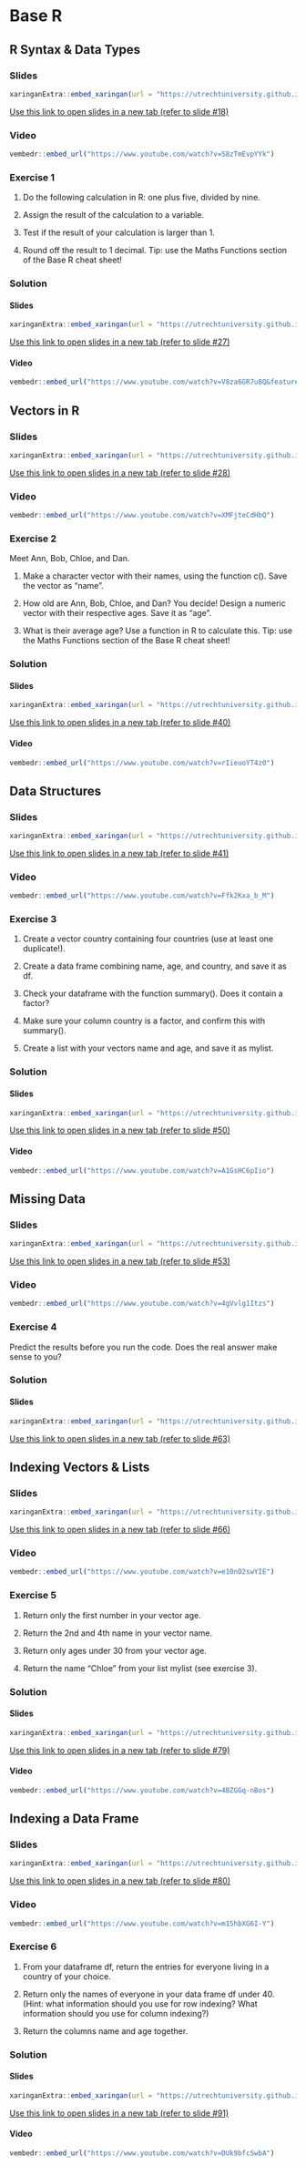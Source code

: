 # Base R

## R Syntax & Data Types

### Slides

```r
xaringanExtra::embed_xaringan(url = "https://utrechtuniversity.github.io/workshop-introduction-to-R-and-data/slides/slides_introduction.html#18", ratio = "4:3")
```

[Use this link to open slides in a new tab (refer to slide #18)](https://utrechtuniversity.github.io/workshop-introduction-to-R-and-data/slides/slides_introduction.html#18)

### Video

```r
vembedr::embed_url("https://www.youtube.com/watch?v=S8zTmEvpYYk")
```

### Exercise 1

1. Do the following calculation in R: one plus five, divided by nine.

2. Assign the result of the calculation to a variable.

3. Test if the result of your calculation is larger than 1.

4. Round off the result to 1 decimal. Tip: use the Maths Functions section of the Base R cheat sheet!

### Solution

#### Slides {-}

```r
xaringanExtra::embed_xaringan(url = "https://utrechtuniversity.github.io/workshop-introduction-to-R-and-data/slides/slides_introduction.html#27", ratio = "4:3")
```

[Use this link to open slides in a new tab (refer to slide #27)](https://utrechtuniversity.github.io/workshop-introduction-to-R-and-data/slides/slides_introduction.html#27)

#### Video {-}

```r
vembedr::embed_url("https://www.youtube.com/watch?v=V8za6GR7u8Q&feature=youtu.be")
```

## Vectors in R

### Slides

```r
xaringanExtra::embed_xaringan(url = "https://utrechtuniversity.github.io/workshop-introduction-to-R-and-data/slides/slides_introduction.html#28", ratio = "4:3")
```

[Use this link to open slides in a new tab (refer to slide #28)](https://utrechtuniversity.github.io/workshop-introduction-to-R-and-data/slides/slides_introduction.html#28)

### Video

```r
vembedr::embed_url("https://www.youtube.com/watch?v=XMFjteCdHbQ")
```

### Exercise 2

Meet Ann, Bob, Chloe, and Dan.

1. Make a character vector with their names, using the function c(). Save the vector as "name".

2. How old are Ann, Bob, Chloe, and Dan? You decide! Design a numeric vector with their respective ages. Save it as "age".

3. What is their average age? Use a function in R to calculate this. Tip: use the Maths Functions section of the Base R cheat sheet!

### Solution

#### Slides {-}


```r
xaringanExtra::embed_xaringan(url = "https://utrechtuniversity.github.io/workshop-introduction-to-R-and-data/slides/slides_introduction.html#40", ratio = "4:3")
```

[Use this link to open slides in a new tab (refer to slide #40)](https://utrechtuniversity.github.io/workshop-introduction-to-R-and-data/slides/slides_introduction.html#40)

#### Video {-}

```r
vembedr::embed_url("https://www.youtube.com/watch?v=rIieuoYT4z0")
```

## Data Structures

### Slides

```r
xaringanExtra::embed_xaringan(url = "https://utrechtuniversity.github.io/workshop-introduction-to-R-and-data/slides/slides_introduction.html#41", ratio = "4:3")
```

[Use this link to open slides in a new tab (refer to slide #41)](https://utrechtuniversity.github.io/workshop-introduction-to-R-and-data/slides/slides_introduction.html#41)

### Video

```r
vembedr::embed_url("https://www.youtube.com/watch?v=Ffk2Kxa_b_M")
```

### Exercise 3

1. Create a vector country containing four countries (use at least one duplicate!).

2. Create a data frame combining name, age, and country, and save it as df.

3. Check your dataframe with the function summary(). Does it contain a factor?

4. Make sure your column country is a factor, and confirm this with summary().

5. Create a list with your vectors name and age, and save it as mylist.

### Solution

#### Slides {-}

```r
xaringanExtra::embed_xaringan(url = "https://utrechtuniversity.github.io/workshop-introduction-to-R-and-data/slides/slides_introduction.html#50", ratio = "4:3")
```

[Use this link to open slides in a new tab (refer to slide #50)](https://utrechtuniversity.github.io/workshop-introduction-to-R-and-data/slides/slides_introduction.html#50)

#### Video {-}

```r
vembedr::embed_url("https://www.youtube.com/watch?v=A1GsHC6pIio")
```

## Missing Data

### Slides

```r
xaringanExtra::embed_xaringan(url = "https://utrechtuniversity.github.io/workshop-introduction-to-R-and-data/slides/slides_introduction.html#53", ratio = "4:3")
```

[Use this link to open slides in a new tab (refer to slide #53)](https://utrechtuniversity.github.io/workshop-introduction-to-R-and-data/slides/slides_introduction.html#53)

### Video

```r
vembedr::embed_url("https://www.youtube.com/watch?v=4gVvlg1Itzs")
```

### Exercise 4

Predict the results before you run the code. Does the real answer make sense to you?

### Solution

#### Slides {-}

```r
xaringanExtra::embed_xaringan(url = "https://utrechtuniversity.github.io/workshop-introduction-to-R-and-data/slides/slides_introduction.html#63", ratio = "4:3")
```

[Use this link to open slides in a new tab (refer to slide #63)](https://utrechtuniversity.github.io/workshop-introduction-to-R-and-data/slides/slides_introduction.html#63)

## Indexing Vectors & Lists

### Slides
```r
xaringanExtra::embed_xaringan(url = "https://utrechtuniversity.github.io/workshop-introduction-to-R-and-data/slides/slides_introduction.html#66", ratio = "4:3")
```

[Use this link to open slides in a new tab (refer to slide #66)](https://utrechtuniversity.github.io/workshop-introduction-to-R-and-data/slides/slides_introduction.html#66)

### Video

```r
vembedr::embed_url("https://www.youtube.com/watch?v=e10nO2swYIE")
```

### Exercise 5

1. Return only the first number in your vector age.

2. Return the 2nd and 4th name in your vector name.

3. Return only ages under 30 from your vector age.

4. Return the name "Chloe" from your list mylist (see exercise 3).

### Solution

#### Slides {-}

```r
xaringanExtra::embed_xaringan(url = "https://utrechtuniversity.github.io/workshop-introduction-to-R-and-data/slides/slides_introduction.html#79", ratio = "4:3")
```

[Use this link to open slides in a new tab (refer to slide #79)](https://utrechtuniversity.github.io/workshop-introduction-to-R-and-data/slides/slides_introduction.html#79)

#### Video {-}

```r
vembedr::embed_url("https://www.youtube.com/watch?v=4BZGGq-nBos")
```

## Indexing a Data Frame

### Slides

```r
xaringanExtra::embed_xaringan(url = "https://utrechtuniversity.github.io/workshop-introduction-to-R-and-data/slides/slides_introduction.html#80", ratio = "4:3")
```

[Use this link to open slides in a new tab (refer to slide #80)](https://utrechtuniversity.github.io/workshop-introduction-to-R-and-data/slides/slides_introduction.html#80)

### Video

```r
vembedr::embed_url("https://www.youtube.com/watch?v=m15hbXG6I-Y")
```

### Exercise 6

1. From your dataframe df, return the entries for everyone living in a country of your choice.

2. Return only the names of everyone in your data frame df under 40. 
   (Hint: what information should you use for row indexing? 
	 What information should you use for column indexing?)
	 
3. Return the columns name and age together.

### Solution

#### Slides {-}

```r
xaringanExtra::embed_xaringan(url = "https://utrechtuniversity.github.io/workshop-introduction-to-R-and-data/slides/slides_introduction.html#91", ratio = "4:3")
```

[Use this link to open slides in a new tab (refer to slide #91)](https://utrechtuniversity.github.io/workshop-introduction-to-R-and-data/slides/slides_introduction.html#91)

#### Video {-}

```r
vembedr::embed_url("https://www.youtube.com/watch?v=DUk9bfcSwbA")
```
